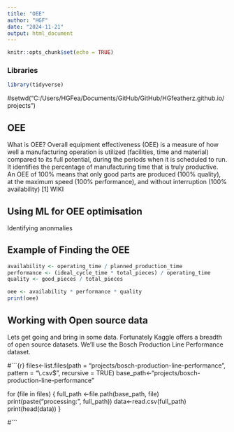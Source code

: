 ```yaml
---
title: "OEE"
author: "HGF"
date: "2024-11-21"
output: html_document
---
```


```r
knitr::opts_chunk$set(echo = TRUE)
```

### Libraries

```r
library(tidyverse)
```


#setwd("C:/Users/HGFea/Documents/GitHub/GitHub/HGfeatherz.github.io/projects")

## OEE

What is OEE? Overall equipment effectiveness (OEE) is a measure of how well a manufacturing operation is utilized (facilities, time and material) compared to its full potential, during the periods when it is scheduled to run. It identifies the percentage of manufacturing time that is truly productive. An OEE of 100% means that only good parts are produced (100% quality), at the maximum speed (100% performance), and without interruption (100% availability) [1] WIKI

## Using ML for OEE optimisation

Identifying anonmalies


## Example of Finding the OEE


```r
availability <- operating_time / planned_production_time
performance <- (ideal_cycle_time * total_pieces) / operating_time
quality <- good_pieces / total_pieces

oee <- availability * performance * quality
print(oee)
```

## Working with Open source data

Lets get going and bring in some data. Fortunately Kaggle offers a breadth of open source datasets. We'll use the Bosch Production Line Performance dataset.

#```{r}
files<-list.files(path = "projects/bosch-production-line-performance", pattern = "\\.csv$", recursive = TRUE)
base_path<-"projects/bosch-production-line-performance"

for (file in files) {
  full_path <-file.path(base_path, file)
  print(paste("processing:", full_path))
  data<-read.csv(full_path)
  print(head(data))
}

#```



